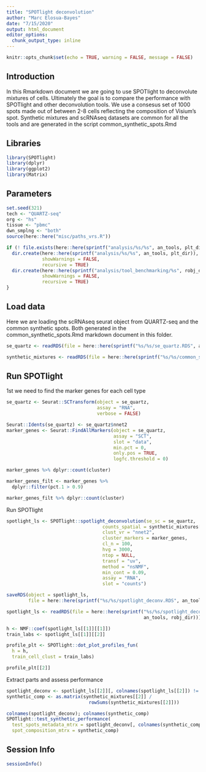 ```yaml
---
title: "SPOTlight deconvolution"
author: "Marc Elosua-Bayes"
date: "7/15/2020"
output: html_document
editor_options: 
  chunk_output_type: inline
---
```


```r
knitr::opts_chunk$set(echo = TRUE, warning = FALSE, message = FALSE)
```

## Introduction
In this Rmarkdown document we are going to use SPOTlight to deconvolute mixtures of cells. Ultimately the goal is to compare the performance with SPOTlight and other deconvolution tools. We use a consesus set of 1000 spots made out of between 2-8 cells reflecting the composition of Visium's spot. Synthetic mixtures and scRNAseq datasets are common for all the tools and are generated in the script common_synthetic_spots.Rmd

## Libraries
```r
library(SPOTlight)
library(dplyr)
library(ggplot2)
library(Matrix)
```

## Parameters
```r
set.seed(321)
tech <- "QUARTZ-seq"
org <- "hs"
tissue <- "pbmc"
dwn_smplng <- "both"
source(here::here("misc/paths_vrs.R"))

if (! file.exists(here::here(sprintf("analysis/%s/%s", an_tools, plt_dir)))) {
  dir.create(here::here(sprintf("analysis/%s/%s", an_tools, plt_dir)),
             showWarnings = FALSE,
             recursive = TRUE)
  dir.create(here::here(sprintf("analysis/tool_benchmarking/%s", robj_dir)),
             showWarnings = FALSE,
             recursive = TRUE)
}
```

## Load data
Here we are loading the scRNAseq seurat object from QUARTZ-seq and the common synthetic spots. Both generated in the common_synthetic_spots.Rmd markdown document in this folder.
```r
se_quartz <- readRDS(file = here::here(sprintf("%s/%s/se_quartz.RDS", an_tools, robj_dir)))

synthetic_mixtures <- readRDS(file = here::here(sprintf("%s/%s/common_synthetic_mixtures.RDS", an_tools, robj_dir)))
```

## Run SPOTlight
1st we need to find the marker genes for each cell type
```r
se_quartz <- Seurat::SCTransform(object = se_quartz,
                                 assay = "RNA",
                                 verbose = FALSE)

Seurat::Idents(se_quartz) <- se_quartz$nnet2
marker_genes <- Seurat::FindAllMarkers(object = se_quartz,
                                       assay = "SCT",
                                       slot = "data",
                                       min.pct = 0,
                                       only.pos = TRUE,
                                       logfc.threshold = 0)

marker_genes %>% dplyr::count(cluster)

marker_genes_filt <- marker_genes %>%
  dplyr::filter(pct.1 > 0.9)

marker_genes_filt %>% dplyr::count(cluster)
```

Run SPOTlight
```r
spotlight_ls <- SPOTlight::spotlight_deconvolution(se_sc = se_quartz,
                                   counts_spatial = synthetic_mixtures[[1]],
                                   clust_vr = "nnet2",
                                   cluster_markers = marker_genes,
                                   cl_n = 100,
                                   hvg = 3000,
                                   ntop = NULL,
                                   transf = "uv",
                                   method = "nsNMF",
                                   min_cont = 0.09,
                                   assay = "RNA",
                                   slot = "counts")

saveRDS(object = spotlight_ls,
        file = here::here(sprintf("%s/%s/spotlight_deconv.RDS", an_tools, robj_dir)))
```


```r
spotlight_ls <- readRDS(file = here::here(sprintf("%s/%s/spotlight_deconv.RDS",
                                                  an_tools, robj_dir)))

h <- NMF::coef(spotlight_ls[[1]][[1]])
train_labs <- spotlight_ls[[1]][[2]]

profile_plt <- SPOTlight::dot_plot_profiles_fun(
  h = h,
  train_cell_clust = train_labs)

profile_plt[[2]]
```

Extract parts and assess performance
```r
spotlight_deconv <- spotlight_ls[[2]][, colnames(spotlight_ls[[2]]) != "res_ss"]
synthetic_comp <- as.matrix(synthetic_mixtures[[2]] /
                              rowSums(synthetic_mixtures[[2]]))

colnames(spotlight_deconv); colnames(synthetic_comp)
SPOTlight::test_synthetic_performance(
  test_spots_metadata_mtrx = spotlight_deconv[, colnames(synthetic_comp)],
  spot_composition_mtrx = synthetic_comp)
```

## Session Info
```r
sessionInfo()
```
